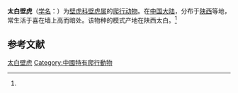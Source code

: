 {{Speciesbox
| name = 太白壁虎
| status = 
| status_system = 
| image = 
| genus = Gekko
| species = taibaiensis
| authority = (Song, 1985)<ref name='id4446'>{{cite web| url =http://www.bioinfo.cn/db05/BjdwSpecies.php?action=view&id=4446| title =太白壁虎| work =《中国动物物种编目数据库》| publisher =中国科学院微生物研究所| author =中国科学院动物研究所| accessdate =2009-04-11| deadurl =yes| archiveurl =https://web.archive.org/web/20160305050635/http://www.bioinfo.cn/db05/BjdwSpecies.php?action=view&id=4446| archivedate =2016-03-05}}</ref>
}}

'''太白壁虎'''（[[学名|学名]]：{{lang|la|''Gekko taibaiensis''}}）为[[壁虎科|壁虎科]][[壁虎属|壁虎属]]的[[爬行动物|爬行动物]]。在[[中国大陆|中国大陆]]，分布于[[陕西|陕西]]等地，常生活于喜在墙上高而暗处。该物种的模式产地在陕西太白。<ref name='id4446'/>

== 参考文献 ==
{{reflist}}

{{Wikispecies|Gekko taibaiensis}}
{{Taxonbar|from=Q3010066}}

[[Category:壁虎属|太白壁虎]]
[[Category:中國特有爬行動物|Category:中國特有爬行動物]]


{{蜥蜴小作品}}